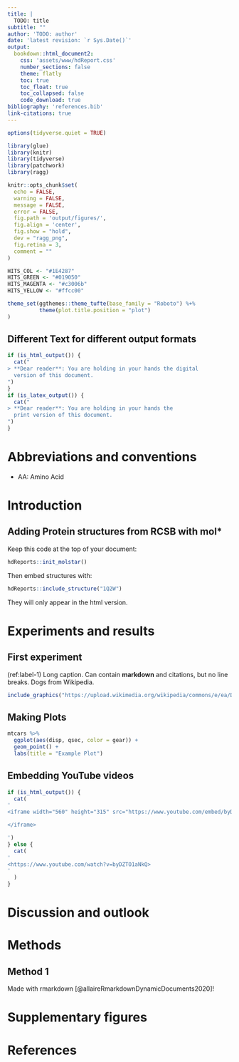 ```yaml
---
title: |
  TODO: title
subtitle: ""
author: 'TODO: author'
date: 'latest revision: `r Sys.Date()`'
output:
  bookdown::html_document2:
    css: 'assets/www/hdReport.css'
    number_sections: false
    theme: flatly
    toc: true
    toc_float: true
    toc_collapsed: false
    code_download: true
bibliography: 'references.bib'
link-citations: true
---
```


```r
options(tidyverse.quiet = TRUE)

library(glue)
library(knitr)
library(tidyverse)
library(patchwork)
library(ragg)

knitr::opts_chunk$set(
  echo = FALSE,
  warning = FALSE,
  message = FALSE,
  error = FALSE,
  fig.path = 'output/figures/',
  fig.align = 'center',
  fig.show = "hold",
  dev = "ragg_png",
  fig.retina = 3,
  comment = ""
)

HITS_COL <- "#1E4287"
HITS_GREEN <- "#019050"
HITS_MAGENTA <- "#c3006b"
HITS_YELLOW <- "#ffcc00"

theme_set(ggthemes::theme_tufte(base_family = "Roboto") %+%
          theme(plot.title.position = "plot")
)
```

## Different Text for different output formats

```r
if (is_html_output()) {
  cat("
> **Dear reader**: You are holding in your hands the digital
  version of this document.
")
}
if (is_latex_output()) {
  cat("
> **Dear reader**: You are holding in your hands the
  print version of this document.
")
}
```

\newpage

# Abbreviations and conventions {.unnumbered .unlisted .toc-ignore}

- AA: Amino Acid

\newpage

# Introduction

## Adding Protein structures from RCSB with mol*

Keep this code at the top of your document:

```r
hdReports::init_molstar()
```

Then embed structures with:

```r
hdReports::include_structure("1Q2W")
```

They will only appear in the html version.

# Experiments and results

## First experiment

(ref:label-1) Long caption. Can contain **markdown** and citations, but no line breaks. Dogs from Wikipedia.

```r
include_graphics("https://upload.wikimedia.org/wikipedia/commons/e/ea/Dog_coat_variation.png")
```

## Making Plots

```r
mtcars %>% 
  ggplot(aes(disp, qsec, color = gear)) +
  geom_point() +
  labs(title = "Example Plot")
```


## Embedding YouTube videos

```r
if (is_html_output()) {
  cat(
'
<iframe width="560" height="315" src="https://www.youtube.com/embed/byDZTO1aNkQ" data-external="1" frameborder="0" allow="accelerometer; autoplay; clipboard-write; encrypted-media; gyroscope; picture-in-picture" allowfullscreen>

</iframe>

')
} else {
  cat(
'
<https://www.youtube.com/watch?v=byDZTO1aNkQ>
'
  )
}
```

# Discussion and outlook

# Methods

## Method 1

Made with rmarkdown [@allaireRmarkdownDynamicDocuments2020]!

# Supplementary figures {.unnumbered .toc-ignore .unlisted}

\newpage

# References {.unnumbered}

